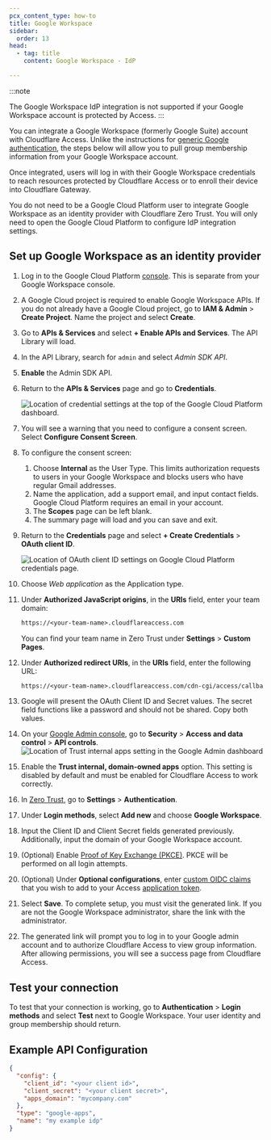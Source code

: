 ```yaml
---
pcx_content_type: how-to
title: Google Workspace
sidebar:
  order: 13
head:
  - tag: title
    content: Google Workspace - IdP

---
```


:::note

The Google Workspace IdP integration is not supported if your Google Workspace account is protected by Access. 
:::

You can integrate a Google Workspace (formerly Google Suite) account with Cloudflare Access. Unlike the instructions for [generic Google authentication](/cloudflare-one/identity/idp-integration/google/), the steps below will allow you to pull group membership information from your Google Workspace account.

Once integrated, users will log in with their Google Workspace credentials to reach resources protected by Cloudflare Access or to enroll their device into Cloudflare Gateway.

You do not need to be a Google Cloud Platform user to integrate Google Workspace as an identity provider with Cloudflare Zero Trust. You will only need to open the Google Cloud Platform to configure IdP integration settings.

## Set up Google Workspace as an identity provider

1. Log in to the Google Cloud Platform [console](https://console.cloud.google.com/). This is separate from your Google Workspace console.

2. A Google Cloud project is required to enable Google Workspace APIs. If you do not already have a Google Cloud project, go to **IAM & Admin** > **Create Project**. Name the project and select **Create**.

3. Go to **APIs & Services** and select **+ Enable APIs and Services**. The API Library will load.

4. In the API Library, search for `admin` and select *Admin SDK API*.

5. **Enable** the Admin SDK API.

6. Return to the **APIs & Services** page and go to **Credentials**.

   ![Location of credential settings at the top of the Google Cloud Platform dashboard.](~/assets/images/cloudflare-one/identity/google/click-configure-consent.png)

7. You will see a warning that you need to configure a consent screen. Select **Configure Consent Screen**.

8. To configure the consent screen:

   1. Choose **Internal** as the User Type. This limits authorization requests to users in your Google Workspace and blocks users who have regular Gmail addresses.
   2. Name the application, add a support email, and input contact fields. Google Cloud Platform requires an email in your account.
   3. The **Scopes** page can be left blank.
   4. The summary page will load and you can save and exit.

9. Return to the **Credentials** page and select **+ Create Credentials** > **OAuth client ID**.

   ![Location of OAuth client ID settings on Google Cloud Platform credentials page.](~/assets/images/cloudflare-one/identity/google/create-oauth.png)

10. Choose *Web application* as the Application type.

11. Under **Authorized JavaScript origins**, in the **URIs** field, enter your team domain:

    ```txt
    https://<your-team-name>.cloudflareaccess.com
    ```

    You can find your team name in Zero Trust under **Settings** > **Custom Pages**.

12. Under **Authorized redirect URIs**, in the **URIs** field, enter the following URL:

    ```txt
    https://<your-team-name>.cloudflareaccess.com/cdn-cgi/access/callback
    ```

13. Google will present the OAuth Client ID and Secret values. The secret field functions like a password and should not be shared. Copy both values.

14. On your [Google Admin console](https://admin.google.com), go to **Security** > **Access and data control** > **API controls**.
    ![Location of Trust internal apps setting in the Google Admin dashboard](~/assets/images/cloudflare-one/identity/gsuite/trust-internal-apps.png)

15. Enable the **Trust internal, domain-owned apps** option. This setting is disabled by default and must be enabled for Cloudflare Access to work correctly.

16. In [Zero Trust](https://one.dash.cloudflare.com/), go to **Settings** > **Authentication**.

17. Under **Login methods**, select **Add new** and choose **Google Workspace**.

18. Input the Client ID and Client Secret fields generated previously. Additionally, input the domain of your Google Workspace account.

19. (Optional) Enable [Proof of Key Exchange (PKCE)](https://www.oauth.com/oauth2-servers/pkce/). PKCE will be performed on all login attempts.

20. (Optional) Under **Optional configurations**, enter [custom OIDC claims](/cloudflare-one/identity/idp-integration/generic-oidc/#oidc-claims) that you wish to add to your Access [application token](/cloudflare-one/identity/authorization-cookie/application-token/).

21. Select **Save**. To complete setup, you must visit the generated link. If you are not the Google Workspace administrator, share the link with the administrator.

22. The generated link will prompt you to log in to your Google admin account and to authorize Cloudflare Access to view group information. After allowing permissions, you will see a success page from Cloudflare Access.

## Test your connection

To test that your connection is working, go to **Authentication** > **Login methods** and select **Test** next to Google Workspace. Your user identity and group membership should return.

## Example API Configuration

```json
{
  "config": {
    "client_id": "<your client id>",
    "client_secret": "<your client secret>",
    "apps_domain": "mycompany.com"
  },
  "type": "google-apps",
  "name": "my example idp"
}
```
